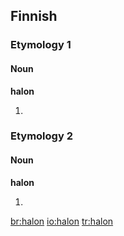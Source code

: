 ==Finnish==

===Etymology 1===

====Noun====
'''halon'''

# {{fi-form of|[[halko]]|type=noun|case=genitive|pl=singular}}

===Etymology 2===

====Noun====
'''halon'''

# {{fi-form of|[[halo]]|type=noun|case=genitive|pl=singular}}

[[br:halon]]
[[io:halon]]
[[tr:halon]]